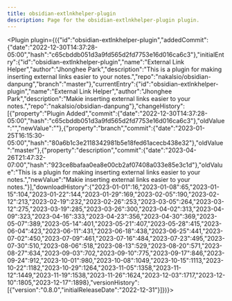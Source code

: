 ---
title: obsidian-extlnkhelper-plugin
description: Page for the obsidian-extlnkhelper-plugin plugin.
---


<Plugin plugin={({"id":"obsidian-extlnkhelper-plugin","addedCommit":{"date":"2022-12-30T14:37:28-05:00","hash":"c65cbddb051d3a9fd565d2fd7753e16d016ca6c3"},"initialEntry":{"id":"obsidian-extlnkhelper-plugin","name":"External Link Helper","author":"Jhonghee Park","description":"This is a plugin for making inserting external links easier to your notes.","repo":"nakalsio/obsidian-danpung","branch":"master"},"currentEntry":{"id":"obsidian-extlnkhelper-plugin","name":"External Link Helper","author":"Jhonghee Park","description":"Makie inserting external links easier to your notes.","repo":"nakalsio/obsidian-danpung"},"changeHistory":[{"property":"Plugin Added","commit":{"date":"2022-12-30T14:37:28-05:00","hash":"c65cbddb051d3a9fd565d2fd7753e16d016ca6c3"},"oldValue":"","newValue":""},{"property":"branch","commit":{"date":"2023-01-25T16:15:30-05:00","hash":"80a6b1c3e2118342981b5e18fed61acecb438e32"},"oldValue":"master"},{"property":"description","commit":{"date":"2023-04-26T21:47:32-07:00","hash":"923ce8bafaa0ea8e00cb2af07408a033e85e3c1d"},"oldValue":"This is a plugin for making inserting external links easier to your notes.","newValue":"Makie inserting external links easier to your notes."}],"downloadHistory":{"2023-01-01":16,"2023-01-08":65,"2023-01-15":104,"2023-01-22":144,"2023-01-29":169,"2023-02-05":190,"2023-02-12":213,"2023-02-19":232,"2023-02-26":253,"2023-03-05":264,"2023-03-12":275,"2023-03-19":285,"2023-03-26":300,"2023-04-02":313,"2023-04-09":323,"2023-04-16":333,"2023-04-23":356,"2023-04-30":369,"2023-05-07":389,"2023-05-14":401,"2023-05-21":407,"2023-05-28":415,"2023-06-04":423,"2023-06-11":431,"2023-06-18":438,"2023-06-25":441,"2023-07-02":450,"2023-07-09":461,"2023-07-16":484,"2023-07-23":495,"2023-07-30":510,"2023-08-06":518,"2023-08-13":529,"2023-08-20":571,"2023-08-27":634,"2023-09-03":702,"2023-09-10":775,"2023-09-17":846,"2023-09-24":912,"2023-10-01":980,"2023-10-08":1049,"2023-10-15":1113,"2023-10-22":1182,"2023-10-29":1264,"2023-11-05":1358,"2023-11-12":1449,"2023-11-19":1538,"2023-11-26":1624,"2023-12-03":1717,"2023-12-10":1805,"2023-12-17":1898},"versionHistory":[{"version":"0.8.0","initialReleaseDate":"2022-12-31"}]})}></Plugin>